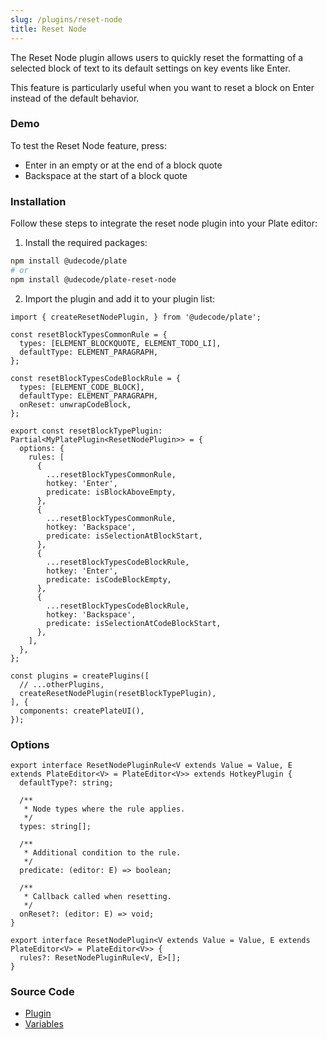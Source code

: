 ```yaml
---
slug: /plugins/reset-node
title: Reset Node
---
```


The Reset Node plugin allows users to quickly reset the formatting of a selected block of text to its default settings on key events like Enter.

This feature is particularly useful when you want to reset a block on Enter instead of the default behavior.

### Demo

To test the Reset Node feature, press:

- Enter in an empty or at the end of a block quote
- Backspace at the start of a block quote



<ResetNodeSandpack />


### Installation

Follow these steps to integrate the reset node plugin into your Plate editor:

1. Install the required packages:

```bash npm2yarn
npm install @udecode/plate
# or
npm install @udecode/plate-reset-node
```

2. Import the plugin and add it to your plugin list:

```tsx
import { createResetNodePlugin, } from '@udecode/plate';

const resetBlockTypesCommonRule = {
  types: [ELEMENT_BLOCKQUOTE, ELEMENT_TODO_LI],
  defaultType: ELEMENT_PARAGRAPH,
};

const resetBlockTypesCodeBlockRule = {
  types: [ELEMENT_CODE_BLOCK],
  defaultType: ELEMENT_PARAGRAPH,
  onReset: unwrapCodeBlock,
};

export const resetBlockTypePlugin: Partial<MyPlatePlugin<ResetNodePlugin>> = {
  options: {
    rules: [
      {
        ...resetBlockTypesCommonRule,
        hotkey: 'Enter',
        predicate: isBlockAboveEmpty,
      },
      {
        ...resetBlockTypesCommonRule,
        hotkey: 'Backspace',
        predicate: isSelectionAtBlockStart,
      },
      {
        ...resetBlockTypesCodeBlockRule,
        hotkey: 'Enter',
        predicate: isCodeBlockEmpty,
      },
      {
        ...resetBlockTypesCodeBlockRule,
        hotkey: 'Backspace',
        predicate: isSelectionAtCodeBlockStart,
      },
    ],
  },
};

const plugins = createPlugins([
  // ...otherPlugins,
  createResetNodePlugin(resetBlockTypePlugin),
], {
  components: createPlateUI(),
});
```

### Options

```tsx
export interface ResetNodePluginRule<V extends Value = Value, E extends PlateEditor<V> = PlateEditor<V>> extends HotkeyPlugin {
  defaultType?: string;

  /**
   * Node types where the rule applies.
   */
  types: string[];

  /**
   * Additional condition to the rule.
   */
  predicate: (editor: E) => boolean;

  /**
   * Callback called when resetting.
   */
  onReset?: (editor: E) => void;
}

export interface ResetNodePlugin<V extends Value = Value, E extends PlateEditor<V> = PlateEditor<V>> {
  rules?: ResetNodePluginRule<V, E>[];
}
```

### Source Code

- [Plugin](https://github.com/udecode/plate/blob/main/packages/editor/reset-node/src/createResetNodePlugin.ts)
- [Variables](https://github.com/udecode/plate/blob/main/examples/src)
